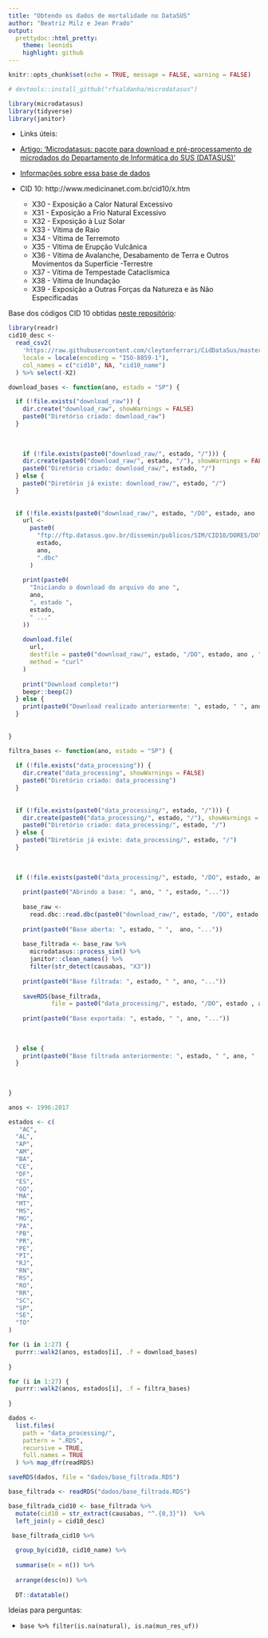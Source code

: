 ```yaml
---
title: "Obtendo os dados de mortalidade no DataSUS"
author: "Beatriz Milz e Jean Prado"
output:
  prettydoc::html_pretty:
    theme: leonids
    highlight: github
---
```


```r
knitr::opts_chunk$set(echo = TRUE, message = FALSE, warning = FALSE)
```

```r
# devtools::install_github("rfsaldanha/microdatasus")

library(microdatasus)
library(tidyverse)
library(janitor)
```

- Links úteis: 

- [Artigo: 'Microdatasus: pacote para download e pré-processamento de microdados do Departamento de Informática do SUS (DATASUS)'](http://www.scielo.br/scielo.php?script=sci_arttext&pid=S0102-311X2019001104001&tlng=pt)


- [Informações sobre essa base de dados](https://github.com/rfsaldanha/microdatasus/wiki/Conven%C3%A7%C3%B5es-SIM)

- CID 10: http://www.medicinanet.com.br/cid10/x.htm
 
  - X30 - Exposição a Calor Natural Excessivo
  - X31 - Exposição a Frio Natural Excessivo
  - X32 - Exposição à Luz Solar
  - X33 - Vítima de Raio
  - X34 - Vítima de Terremoto
  - X35 - Vítima de Erupção Vulcânica
  - X36 - Vítima de Avalanche, Desabamento de Terra e Outros Movimentos da Superfície -Terrestre
  - X37 - Vítima de Tempestade Cataclísmica
  - X38 - Vítima de Inundação
  - X39 - Exposição a Outras Forças da Natureza e às Não Especificadas
  


Base dos códigos CID 10 obtidas [neste repositório](https://github.com/cleytonferrari/CidDataSus/blob/master/CIDImport/Repositorio/Resources/CID-10-CATEGORIAS.CSV):

```r

library(readr)
cid10_desc <-
  read_csv2(
    'https://raw.githubusercontent.com/cleytonferrari/CidDataSus/master/CIDImport/Repositorio/Resources/CID-10-CATEGORIAS.CSV',
    locale = locale(encoding = "ISO-8859-1"),
    col_names = c("cid10", NA, "cid10_name")
  ) %>% select(-X2)

```


```r
download_bases <- function(ano, estado = "SP") {

  if (!file.exists("download_raw")) {
    dir.create("download_raw", showWarnings = FALSE)
    paste0("Diretório criado: download_raw")
  }
  
  
  
    if (!file.exists(paste0("download_raw/", estado, "/"))) {
    dir.create(paste0("download_raw/", estado, "/"), showWarnings = FALSE)
    paste0("Diretório criado: download_raw/", estado, "/")
  } else {
    paste0("Diretório já existe: download_raw/", estado, "/")
  }
  
  
  if (!file.exists(paste0("download_raw/", estado, "/DO", estado, ano , ".dbc"))) {
    url <-
      paste0(
        "ftp://ftp.datasus.gov.br/dissemin/publicos/SIM/CID10/DORES/DO",
        estado,
        ano,
        ".dbc"
      )
    
    print(paste0(
      "Iniciando o download do arquivo do ano ",
      ano,
      ", estado ",
      estado,
      " ..."
    ))
    
    download.file(
      url,
      destfile = paste0("download_raw/", estado, "/DO", estado, ano , ".dbc"),
      method = "curl"
    )
    
    print("Download completo!")
    beepr::beep(2)
  } else {
    print(paste0("Download realizado anteriormente: ", estado, " ", ano, " ..."))
  }
  
  
}


```

```r
filtra_bases <- function(ano, estado = "SP") {
  
  if (!file.exists("data_processing")) {
    dir.create("data_processing", showWarnings = FALSE)
    paste0("Diretório criado: data_processing")
  }
  
  
  if (!file.exists(paste0("data_processing/", estado, "/"))) {
    dir.create(paste0("data_processing/", estado, "/"), showWarnings = FALSE)
    paste0("Diretório criado: data_processing/", estado, "/")
  } else {
    paste0("Diretório já existe: data_processing/", estado, "/")
  }
  
  
  
  if (!file.exists(paste0("data_processing/", estado, "/DO", estado, ano, "_filtrado.RDS"))) {
    
    print(paste0("Abrindo a base: ", ano, " ", estado, "..."))
    
    base_raw <-
      read.dbc::read.dbc(paste0("download_raw/", estado, "/DO", estado, ano, ".dbc"))
    
    print(paste0("Base aberta: ", estado, " ",  ano, "..."))
    
    base_filtrada <- base_raw %>%
      microdatasus::process_sim() %>%
      janitor::clean_names() %>%
      filter(str_detect(causabas, "X3"))
    
    print(paste0("Base filtrada: ", estado, " ", ano, "..."))
    
    saveRDS(base_filtrada,
            file = paste0("data_processing/", estado, "/DO", estado , ano, "_filtrado.RDS"))
    
    print(paste0("Base exportada: ", estado, " ", ano, "..."))
    
    
    
  } else {
    print(paste0("Base filtrada anteriormente: ", estado, " ", ano, " ..."))
  }
  
  
  
}
```

```r
anos <- 1996:2017

estados <- c(
   "AC",
  "AL",
  "AP",
  "AM",
  "BA",
  "CE",
  "DF",
  "ES",
  "GO",
  "MA",
  "MT",
  "MS",
  "MG",
  "PA",
  "PB",
  "PR",
  "PE",
  "PI",
  "RJ",
  "RN",
  "RS",
  "RO",
  "RR",
  "SC",
  "SP",
  "SE",
  "TO"
)

```

```r


for (i in 1:27) {
  purrr::walk2(anos, estados[i], .f = download_bases)
  
}


```

```r

for (i in 1:27) {
  purrr::walk2(anos, estados[i], .f = filtra_bases)
  
}


```


```r
dados <-
  list.files(
    path = "data_processing/",
    pattern = ".RDS",
    recursive = TRUE,
    full.names = TRUE
  ) %>% map_dfr(readRDS)

saveRDS(dados, file = "dados/base_filtrada.RDS")
```

```r
base_filtrada <- readRDS("dados/base_filtrada.RDS")

```


```r
base_filtrada_cid10 <- base_filtrada %>%
  mutate(cid10 = str_extract(causabas, "^.{0,3}"))  %>% 
  left_join(y = cid10_desc)
```


```r
 base_filtrada_cid10 %>%
  
  group_by(cid10, cid10_name) %>%
  
  summarise(n = n()) %>%
  
  arrange(desc(n)) %>% 
  
  DT::datatable()
```

Ideias para perguntas:

- `base %>% filter(is.na(natural), is.na(mun_res_uf))` 